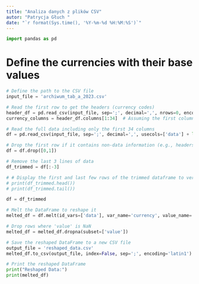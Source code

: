 ```yaml
---
title: "Analiza danych z plików CSV"
autor: "Patrycja Głuch "
date: "`r format(Sys.time(), '%Y-%m-%d %H:%M:%S')`"
---
```


```python
import pandas as pd
```


# Define the currencies with their base values
```python
# Define the path to the CSV file
input_file = 'archiwum_tab_a_2023.csv'  

# Read the first row to get the headers (currency codes)
header_df = pd.read_csv(input_file, sep=';', decimal=',', nrows=0, encoding='latin1')
currency_columns = header_df.columns[1:34]  # Assuming the first column is 'data' and the next 33 are currency columns

# Read the full data including only the first 34 columns
df = pd.read_csv(input_file, sep=';', decimal=',', usecols=['data'] + list(currency_columns), encoding='latin1')

# Drop the first row if it contains non-data information (e.g., headers or descriptions)
df = df.drop([0,1])

# Remove the last 3 lines of data
df_trimmed = df[:-3]

# # Display the first and last few rows of the trimmed dataframe to verify
# print(df_trimmed.head())
# print(df_trimmed.tail())

df = df_trimmed

# Melt the DataFrame to reshape it
melted_df = df.melt(id_vars=['data'], var_name='currency', value_name='value')

# Drop rows where 'value' is NaN
melted_df = melted_df.dropna(subset=['value'])

# Save the reshaped DataFrame to a new CSV file
output_file = 'reshaped_data.csv'
melted_df.to_csv(output_file, index=False, sep=';', encoding='latin1')

# Print the reshaped DataFrame
print("Reshaped Data:")
print(melted_df)

```
